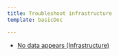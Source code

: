 ```yaml
---
title: Troubleshoot infrastructure
template: basicDoc

---
```


* [No data appears (Infrastructure)](/docs/infrastructure/infrastructure-troubleshooting/troubleshoot-infrastructure/no-data-appears-infrastructure)
